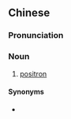 {{also|正电子}}
==Chinese==
{{zh-forms|s=正电子|type=12}}

===Pronunciation===
{{zh-pron
|m=zhèngdiànzǐ
|c=zing3 din6 zi2
|cat=n
}}

===Noun===
{{zh-noun}}

# [[positron]]

====Synonyms====
* {{zh-l|陽電子}}

{{zh-cat|Physics}}